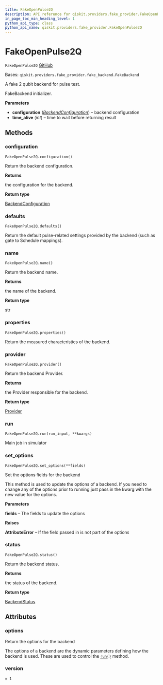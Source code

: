 ```yaml
---
title: FakeOpenPulse2Q
description: API reference for qiskit.providers.fake_provider.FakeOpenPulse2Q
in_page_toc_min_heading_level: 1
python_api_type: class
python_api_name: qiskit.providers.fake_provider.FakeOpenPulse2Q
---
```


# FakeOpenPulse2Q

<span id="qiskit.providers.fake_provider.FakeOpenPulse2Q" />

`FakeOpenPulse2Q` [GitHub](https://github.com/qiskit/qiskit/tree/stable/0.23/qiskit/providers/fake_provider/fake_openpulse_2q.py "view source code")

Bases: `qiskit.providers.fake_provider.fake_backend.FakeBackend`

A fake 2 qubit backend for pulse test.

FakeBackend initializer.

**Parameters**

*   **configuration** ([*BackendConfiguration*](qiskit.providers.models.BackendConfiguration "qiskit.providers.models.BackendConfiguration")) – backend configuration
*   **time\_alive** (*int*) – time to wait before returning result

## Methods

### configuration

<span id="qiskit.providers.fake_provider.FakeOpenPulse2Q.configuration" />

`FakeOpenPulse2Q.configuration()`

Return the backend configuration.

**Returns**

the configuration for the backend.

**Return type**

[BackendConfiguration](qiskit.providers.models.BackendConfiguration "qiskit.providers.models.BackendConfiguration")

### defaults

<span id="qiskit.providers.fake_provider.FakeOpenPulse2Q.defaults" />

`FakeOpenPulse2Q.defaults()`

Return the default pulse-related settings provided by the backend (such as gate to Schedule mappings).

### name

<span id="qiskit.providers.fake_provider.FakeOpenPulse2Q.name" />

`FakeOpenPulse2Q.name()`

Return the backend name.

**Returns**

the name of the backend.

**Return type**

str

### properties

<span id="qiskit.providers.fake_provider.FakeOpenPulse2Q.properties" />

`FakeOpenPulse2Q.properties()`

Return the measured characteristics of the backend.

### provider

<span id="qiskit.providers.fake_provider.FakeOpenPulse2Q.provider" />

`FakeOpenPulse2Q.provider()`

Return the backend Provider.

**Returns**

the Provider responsible for the backend.

**Return type**

[Provider](qiskit.providers.Provider "qiskit.providers.Provider")

### run

<span id="qiskit.providers.fake_provider.FakeOpenPulse2Q.run" />

`FakeOpenPulse2Q.run(run_input, **kwargs)`

Main job in simulator

### set\_options

<span id="qiskit.providers.fake_provider.FakeOpenPulse2Q.set_options" />

`FakeOpenPulse2Q.set_options(**fields)`

Set the options fields for the backend

This method is used to update the options of a backend. If you need to change any of the options prior to running just pass in the kwarg with the new value for the options.

**Parameters**

**fields** – The fields to update the options

**Raises**

**AttributeError** – If the field passed in is not part of the options

### status

<span id="qiskit.providers.fake_provider.FakeOpenPulse2Q.status" />

`FakeOpenPulse2Q.status()`

Return the backend status.

**Returns**

the status of the backend.

**Return type**

[BackendStatus](qiskit.providers.models.BackendStatus "qiskit.providers.models.BackendStatus")

## Attributes

<span id="qiskit.providers.fake_provider.FakeOpenPulse2Q.options" />

### options

Return the options for the backend

The options of a backend are the dynamic parameters defining how the backend is used. These are used to control the [`run()`](qiskit.providers.fake_provider.FakeOpenPulse2Q#run "qiskit.providers.fake_provider.FakeOpenPulse2Q.run") method.

<span id="qiskit.providers.fake_provider.FakeOpenPulse2Q.version" />

### version

`= 1`

